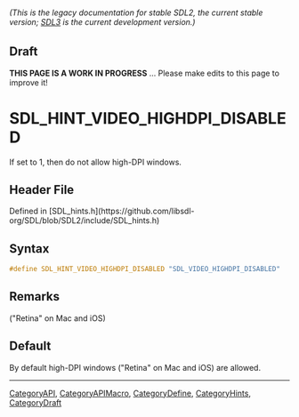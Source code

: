 ====== (This is the legacy documentation for stable SDL2, the current stable version; [https://wiki.libsdl.org/SDL3/ SDL3] is the current development version.) ======

== Draft ==

'''THIS PAGE IS A WORK IN PROGRESS''' ... Please make edits to this page to improve it!


<!-- #*^*^*^*^*See https://wiki.libsdl.org/SGEnumerations for details on editing this page*^*^*^*^* -->
= SDL_HINT_VIDEO_HIGHDPI_DISABLED =

If set to 1, then do not allow high-DPI windows.

== Header File ==

Defined in [SDL_hints.h](https://github.com/libsdl-org/SDL/blob/SDL2/include/SDL_hints.h)

== Syntax ==

<syntaxhighlight lang='c'>
#define SDL_HINT_VIDEO_HIGHDPI_DISABLED "SDL_VIDEO_HIGHDPI_DISABLED"</syntaxhighlight>

== Remarks ==

("Retina" on Mac and iOS)

== Default ==

By default high-DPI windows ("Retina" on Mac and iOS) are allowed.

----
[[CategoryAPI]], [[CategoryAPIMacro]], [[CategoryDefine]], [[CategoryHints]], [[CategoryDraft]]
<!-- #See the Style Guide for instructions on editing the footer. -->


